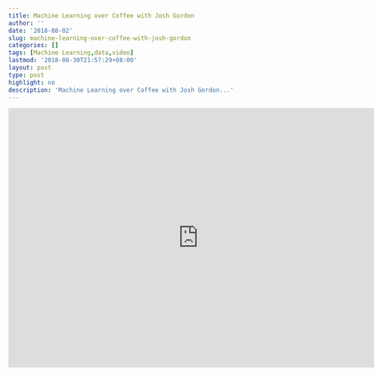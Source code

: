 ```yaml
---
title: Machine Learning over Coffee with Josh Gordon
author: ''
date: '2018-08-02'
slug: machine-learning-over-coffee-with-josh-gordon
categories: []
tags: [Machine Learning,data,video]
lastmod: '2018-08-30T21:57:29+08:00'
layout: post
type: post
highlight: no
description: 'Machine Learning over Coffee with Josh Gordon...' 
---
```


<iframe width="760" height="520" src="https://www.youtube.com/embed/IcDV9ZjQ6qk" frameborder="0" allow="autoplay; encrypted-media" allowfullscreen></iframe>
